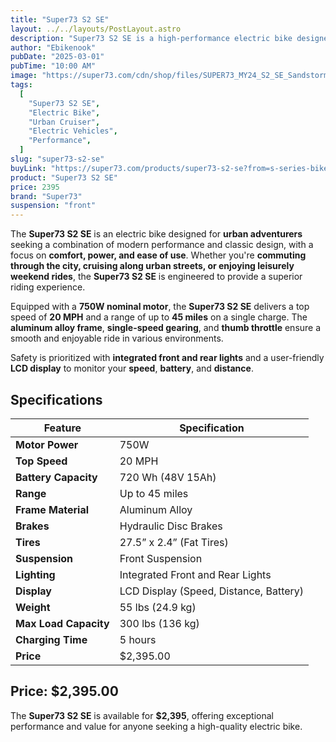 ```yaml
---
title: "Super73 S2 SE"
layout: ../../layouts/PostLayout.astro
description: "Super73 S2 SE is a high-performance electric bike designed for both on-road and off-road adventures with exceptional power and durability."
author: "Ebikenook"
pubDate: "2025-03-01"
pubTime: "10:00 AM"
image: "https://super73.com/cdn/shop/files/SUPER73_MY24_S2_SE_Sandstorm_FrontHero_187249d8-5607-469c-aa25-e7c272d97d9d_700x.jpg?v=1731439203"
tags:
  [
    "Super73 S2 SE",
    "Electric Bike",
    "Urban Cruiser",
    "Electric Vehicles",
    "Performance",
  ]
slug: "super73-s2-se"
buyLink: "https://super73.com/products/super73-s2-se?from=s-series-bikes&variant=45720163057834"
product: "Super73 S2 SE"
price: 2395
brand: "Super73"
suspension: "front"
---
```


The **Super73 S2 SE** is an electric bike designed for **urban adventurers** seeking a combination of modern performance and classic design, with a focus on **comfort, power, and ease of use**. Whether you're **commuting through the city, cruising along urban streets, or enjoying leisurely weekend rides**, the **Super73 S2 SE** is engineered to provide a superior riding experience.

Equipped with a **750W nominal motor**, the **Super73 S2 SE** delivers a top speed of **20 MPH** and a range of up to **45 miles** on a single charge. The **aluminum alloy frame**, **single-speed gearing**, and **thumb throttle** ensure a smooth and enjoyable ride in various environments.

Safety is prioritized with **integrated front and rear lights** and a user-friendly **LCD display** to monitor your **speed**, **battery**, and **distance**.

## Specifications

| Feature               | Specification                          |
| --------------------- | -------------------------------------- |
| **Motor Power**       | 750W                                   |
| **Top Speed**         | 20 MPH                                 |
| **Battery Capacity**  | 720 Wh (48V 15Ah)                      |
| **Range**             | Up to 45 miles                         |
| **Frame Material**    | Aluminum Alloy                         |
| **Brakes**            | Hydraulic Disc Brakes                  |
| **Tires**             | 27.5” x 2.4” (Fat Tires)               |
| **Suspension**        | Front Suspension                       |
| **Lighting**          | Integrated Front and Rear Lights       |
| **Display**           | LCD Display (Speed, Distance, Battery) |
| **Weight**            | 55 lbs (24.9 kg)                       |
| **Max Load Capacity** | 300 lbs (136 kg)                       |
| **Charging Time**     | 5 hours                                |
| **Price**             | $2,395.00                              |

## Price: **$2,395.00**

The **Super73 S2 SE** is available for **$2,395**, offering exceptional performance and value for anyone seeking a high-quality electric bike.
